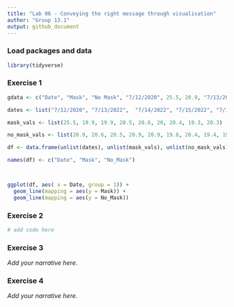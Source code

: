 ```yaml
---
title: "Lab 06 - Conveying the right message through visualisation"
author: "Group 13.1"
output: github_document
---
```


### Load packages and data

```r
library(tidyverse) 
```


### Exercise 1

```r

gdata <- c("Date", "Mask", "No Mask", "7/12/2020", 25.5, 20.9, "7/13/2022", 19.9, 20.6, "7/14/2022", 19.9, 20.5, "7/15/2022", 20.5, 20.9, "7/16/2020", 20.6, 20.9, "7/17/2022", 20, 19.8, "7/18/2020", 20.4, 20.4, "7/19/2020", 19.3, 19.4, "7/20/2020", 20.3, 19.4)

dates <- list("7/12/2020", "7/13/2022",  "7/14/2022", "7/15/2022", "7/16/2020", "7/17/2022", "7/18/2020", "7/19/2020", "7/20/2020", "7/21/2020", "7/22/2020", "7/23/2020", "7/24/2020", "7/25/2020", "7/26/2020", "7/27/2020")

mask_vals <- list(25.5, 19.9, 19.9, 20.5, 20.6, 20, 20.4, 19.3, 20.3)

no_mask_vals <- list(20.9, 20.6, 20.5, 20.9, 20.9, 19.8, 20.4, 19.4, 19.4)

df <- data.frame(unlist(dates), unlist(mask_vals), unlist(no_mask_vals))

names(df) <- c("Date", "Mask", "No_Mask")



ggplot(df, aes( x = Date, group = 1)) + 
  geom_line(mapping = aes(y = Mask)) +
  geom_line(mapping = aes(y = No_Mask))

```


### Exercise 2

```r
# add code here
```


### Exercise 3

*Add your narrative here.*


### Exercise 4

*Add your narrative here.*
